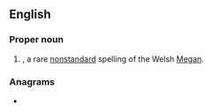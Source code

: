 ==English==

===Proper noun===
{{en-proper noun}}

# {{given name|en|female|from=Welsh}}, a rare [[nonstandard]] spelling of the Welsh [[Megan]].

===Anagrams===
* {{anagrams|en|a=aeggmn|eggman|gagmen}}